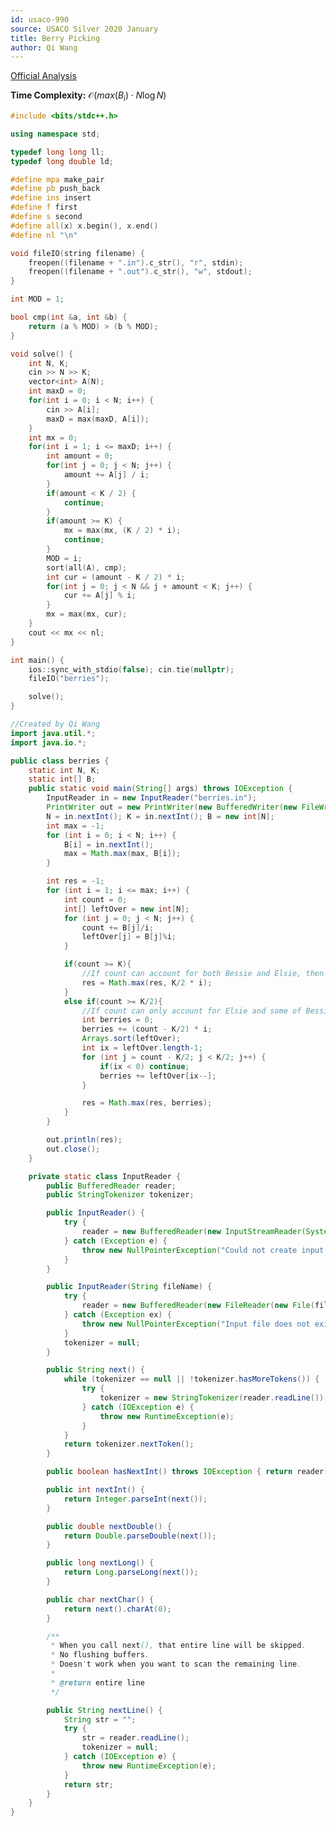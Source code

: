 ```yaml
---
id: usaco-990
source: USACO Silver 2020 January
title: Berry Picking
author: Qi Wang
---
```


[Official Analysis](http://www.usaco.org/current/data/sol_berries_silver_jan20.html)

**Time Complexity:** $\mathcal{O}(max(B_i) \cdot N\log N)$


<LanguageSection>
<CPPSection>

```cpp
#include <bits/stdc++.h>

using namespace std;

typedef long long ll;
typedef long double ld;

#define mpa make_pair
#define pb push_back
#define ins insert
#define f first
#define s second
#define all(x) x.begin(), x.end()
#define nl "\n"

void fileIO(string filename) {
	freopen((filename + ".in").c_str(), "r", stdin);
	freopen((filename + ".out").c_str(), "w", stdout);
}

int MOD = 1;

bool cmp(int &a, int &b) {
	return (a % MOD) > (b % MOD);
}

void solve() {
	int N, K;
	cin >> N >> K;
	vector<int> A(N);
	int maxD = 0;
	for(int i = 0; i < N; i++) {
		cin >> A[i];
		maxD = max(maxD, A[i]);
	}
	int mx = 0;
	for(int i = 1; i <= maxD; i++) {
		int amount = 0;
		for(int j = 0; j < N; j++) {
			amount += A[j] / i;
		}
		if(amount < K / 2) {
			continue;
		}
		if(amount >= K) {
			mx = max(mx, (K / 2) * i);
			continue;
		}
		MOD = i;
		sort(all(A), cmp);	
		int cur = (amount - K / 2) * i;
		for(int j = 0; j < N && j + amount < K; j++) {
			cur += A[j] % i;
		}
		mx = max(mx, cur);
	}
	cout << mx << nl;
}

int main() {
	ios::sync_with_stdio(false); cin.tie(nullptr);
	fileIO("berries");

	solve();
}
```

</CPPSection>
<JavaSection>

```java
//Created by Qi Wang
import java.util.*;
import java.io.*;

public class berries {
    static int N, K;
    static int[] B;
    public static void main(String[] args) throws IOException {
        InputReader in = new InputReader("berries.in");
        PrintWriter out = new PrintWriter(new BufferedWriter(new FileWriter("berries.out")));
        N = in.nextInt(); K = in.nextInt(); B = new int[N];
        int max = -1;
        for (int i = 0; i < N; i++) {
            B[i] = in.nextInt();
            max = Math.max(max, B[i]);
        }

        int res = -1;
        for (int i = 1; i <= max; i++) {
            int count = 0;
            int[] leftOver = new int[N];
            for (int j = 0; j < N; j++) {
                count += B[j]/i;
                leftOver[j] = B[j]%i;
            }

            if(count >= K){
                //If count can account for both Bessie and Elsie, then we can just allocate K/2 * i to Bessie
                res = Math.max(res, K/2 * i);
            }
            else if(count >= K/2){
                //If count can only account for Elsie and some of Bessie, then we can take from the leftovers.
                int berries = 0;
                berries += (count - K/2) * i;
                Arrays.sort(leftOver);
                int ix = leftOver.length-1;
                for (int j = count - K/2; j < K/2; j++) {
                    if(ix < 0) continue;
                    berries += leftOver[ix--];
                }

                res = Math.max(res, berries);
            }
        }

        out.println(res);
        out.close();
    }

    private static class InputReader {
        public BufferedReader reader;
        public StringTokenizer tokenizer;

        public InputReader() {
            try {
                reader = new BufferedReader(new InputStreamReader(System.in), 32768);
            } catch (Exception e) {
                throw new NullPointerException("Could not create input stream");
            }
        }

        public InputReader(String fileName) {
            try {
                reader = new BufferedReader(new FileReader(new File(fileName)), 32768);
            } catch (Exception ex) {
                throw new NullPointerException("Input file does not exist! Put it in the project folder.");
            }
            tokenizer = null;
        }

        public String next() {
            while (tokenizer == null || !tokenizer.hasMoreTokens()) {
                try {
                    tokenizer = new StringTokenizer(reader.readLine());
                } catch (IOException e) {
                    throw new RuntimeException(e);
                }
            }
            return tokenizer.nextToken();
        }

        public boolean hasNextInt() throws IOException { return reader.ready(); }

        public int nextInt() {
            return Integer.parseInt(next());
        }

        public double nextDouble() {
            return Double.parseDouble(next());
        }

        public long nextLong() {
            return Long.parseLong(next());
        }

        public char nextChar() {
            return next().charAt(0);
        }

        /**
         * When you call next(), that entire line will be skipped.
         * No flushing buffers.
         * Doesn't work when you want to scan the remaining line.
         *
         * @return entire line
         */

        public String nextLine() {
            String str = "";
            try {
                str = reader.readLine();
                tokenizer = null;
            } catch (IOException e) {
                throw new RuntimeException(e);
            }
            return str;
        }
    }
}
```

</JavaSection>
</LanguageSection>
